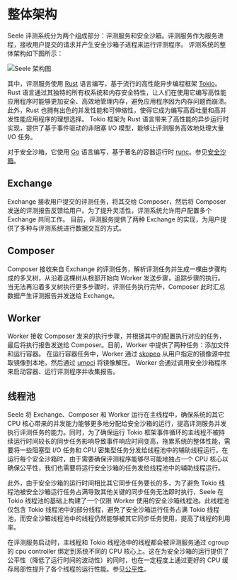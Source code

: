 # 整体架构

Seele 评测系统分为两个组成部分：评测服务和安全沙箱。评测服务作为服务进程，接收用户提交的请求并产生安全沙箱子进程来运行评测程序。
评测系统的整体架构如下图所示：

![Seele 架构图](/architecture.jpg)

其中，评测服务使用 [Rust](https://www.rust-lang.org/) 语言编写，基于流行的高性能异步编程框架 [Tokio](https://tokio.rs/)。
Rust 语言通过其独特的所有权系统和内存安全特性，让人们在使用它编写高性能应用程序时能够更加安全、高效地管理内存，避免应用程序因为内存问题而崩溃。
此外，Rust 也拥有出色的并发性能和可伸缩性，使得它成为编写高吞吐量和高并发性能应用程序的理想选择。
Tokio 框架为 Rust 语言带来了高性能的异步运行时实现，提供了基于事件驱动的非阻塞 I/O 模型，能够让评测服务高效地处理大量 I/O 任务。

对于安全沙箱，它使用 [Go](https://go.dev/) 语言编写，基于著名的容器运行时 [runc](https://github.com/opencontainers/runc/)。参见[安全沙箱](/advanced/sandbox)。

## Exchange

Exchange 接收用户提交的评测任务，将其交给 Composer，然后将 Composer 发送的评测报告反馈给用户。为了提升灵活性，评测系统允许用户配置多个 Exchange 共同工作。
目前，评测服务提供了两种 Exchange 的实现，为用户提供了多种与评测系统进行数据交互的方式。

## Composer

Composer 接收来自 Exchange 的评测任务，解析评测任务并生成一棵由步骤构成的多叉树，从沿着这棵树从根部开始向 Worker 发送步骤，追踪步骤的执行。
当无法再沿着多叉树执行更多步骤时，评测任务执行完毕，Composer 此时汇总数据产生评测报告并发送给 Exchange。

## Worker

Worker 接收 Composer 发来的执行步骤，并根据其中的配置执行对应的任务，最后将执行报告发送给 Composer。目前，Worker 中提供了两种任务：添加文件和运行容器。
在运行容器任务中，Worker 通过 [skopeo](https://github.com/containers/skopeo) 从用户指定的镜像源中拉取镜像到本地，然后通过 [umoci](https://github.com/opencontainers/umoci) 将镜像解压。
Worker 会通过调用安全沙箱程序来启动容器、运行评测程序并收集报告。

## 线程池

Seele 将 Exchange、Composer 和 Worker 运行在主线程中，确保系统的其它 CPU 核心带来的并发能力能够更多地分配给安全沙箱的运行，提高评测服务并发执行评测任务的能力。同时，为了确保运行 Tokio 框架事件循环的主线程不被持续运行时间较长的同步任务影响导致事件响应时间变高，拖累系统的整体性能，需要将一些阻塞型
I/O 任务和 CPU 密集型任务分发给线程池中的辅助线程运行。在运行每个安全沙箱时，由于需要确保评测程序能够尽可能地独占一个 CPU 核心以确保公平性，我们也需要将运行安全沙箱的任务发给线程池中的辅助线程运行。

此外，由于安全沙箱的运行时间相比其它同步任务要长的多，为了避免 Tokio 线程池被安全沙箱运行任务占满导致其他关键的同步任务无法即时执行，Seele 在 Tokio 线程池的基础上构建了一个仅限 Worker 使用的安全沙箱线程池。此线程池仅包含 Tokio 线程池中的部分线程，避免了安全沙箱运行任务占满 Tokio 线程池，而安全沙箱线程池中的线程仍然能够被其它同步任务使用，提高了线程的利用率。

在评测服务启动时，主线程和 Tokio 线程池中的线程都会被评测服务通过 cgroup 的 cpu controller 绑定到系统不同的 CPU 核心上。这在为安全沙箱的运行提供了公平性（降低了运行时间的波动性）的同时，也在一定程度上通过更好的 CPU 缓存局部性提升了各个线程的运行性能。参见[公平性](/advanced/fairness)。
